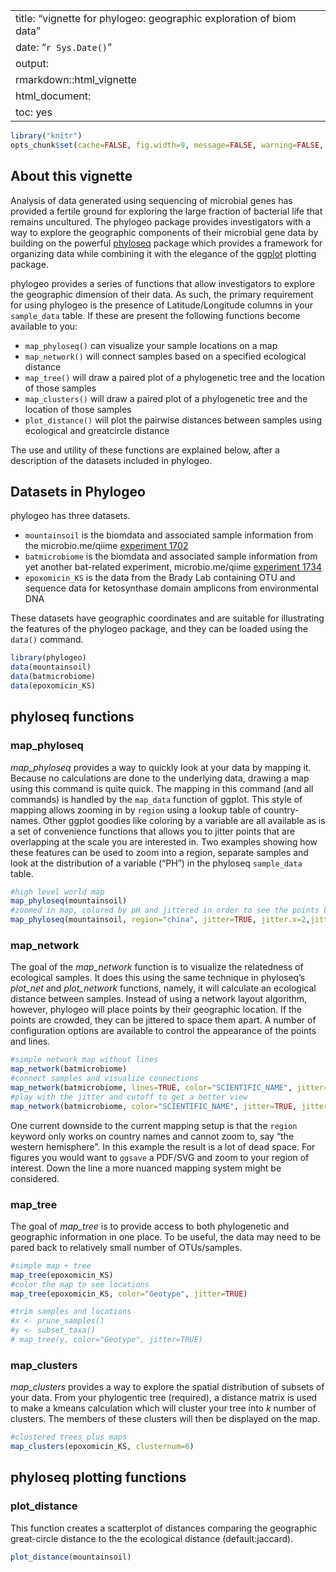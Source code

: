 <link href="http://joey711.github.com/phyloseq/markdown.css" rel="stylesheet"></link>

<!--
%\VignetteEngine{knitr::rmarkdown}
%\VignetteIndexEntry{Geographic Exploration using Phylogeo}
-->

---
title: "vignette for phylogeo: geographic exploration of biom data"
date: "`r Sys.Date()`"
output: 
  rmarkdown::html_vignette
  html_document:
    toc: yes
---

```r
library("knitr")
opts_chunk$set(cache=FALSE, fig.width=9, message=FALSE, warning=FALSE, comment = "#>")
```

## About this vignette
Analysis of data generated using sequencing of microbial genes has provided a 
fertile ground for exploring the large fraction of bacterial life that remains
uncultured. The phylogeo package provides investigators with a way to explore
the geographic components of their microbial gene data by building on the 
powerful [phyloseq](https://github.com/joey711/phyloseq) package which 
provides a framework for organizing data while combining it with the elegance
of the [ggplot](http://ggplot2.org/) plotting package. 

phylogeo provides a series of functions that allow investigators to explore
the geographic dimension of their data. As such, the primary requirement for
using phylogeo is the presence of Latitude/Longitude columns in your 
`sample_data` table. If these are present the following functions become
available to you:

  - `map_phyloseq()` can visualize your sample locations on a map
  - `map_network()` will connect samples based on a specified ecological distance
  - `map_tree()` will draw a paired plot of a phylogenetic tree and the location of those samples
  - `map_clusters()` will draw a paired plot of a phylogenetic tree and the location of those samples
  - `plot_distance()` will plot the pairwise distances between samples using ecological and greatcircle distance

The use and utility of these functions are explained below, after a 
description of the datasets included in phylogeo.

## Datasets in Phylogeo
phylogeo has three datasets. 

  - `mountainsoil` is the biomdata and associated sample information from the microbio.me/qiime [experiment 1702](microbio.me/qiime/1702)
  - `batmicrobiome` is the biomdata and associated sample information from yet another bat-related experiment, microbio.me/qiime [experiment 1734](microbio.me/qiime/1734)
  - `epoxomicin_KS` is the data from the Brady Lab containing OTU and sequence data for ketosynthase domain amplicons from environmental DNA
  
These datasets have geographic coordinates and are suitable for illustrating
the features of the phylogeo package, and they can be loaded using 
the `data()` command.
  
```r
library(phylogeo)
data(mountainsoil)
data(batmicrobiome)
data(epoxomicin_KS)
```

## phyloseq functions

### map_phyloseq
*map_phyloseq* provides a way to quickly look at your data by mapping it.
Because no calculations are done to the underlying data, drawing a map 
using this command is quite quick. The mapping in this command (and all commands) 
is handled by the `map_data` function of ggplot. This style of mapping 
allows zooming in by `region` using a lookup table of country-names. 
Other ggplot goodies like coloring by a variable are all available as 
is a set of convenience functions that allows you to jitter points that
are overlapping at the scale you are interested in. Two examples showing 
how these features can be used to zoom into a region, separate samples
and look at the distribution of a variable ("PH") in the phyloseq
`sample_data` table.

```r
#high level world map
map_phyloseq(mountainsoil)
#zoomed in map, colored by pH and jittered in order to see the points better
map_phyloseq(mountainsoil, region="china", jitter=TRUE, jitter.x=2,jitter.y=2, color="PH")
```

### map_network
The goal of the *map_network* function is to visualize the relatedness
of ecological samples. It does this using the same technique in 
phyloseq's *plot_net* and *plot_network* functions, namely, it will
calculate an ecological distance between samples. Instead of using a 
network layout algorithm, however, phylogeo will place points by their
geographic location. If the points are crowded, they can be jittered 
to space them apart. A number of configuration options are available to
control the appearance of the points and lines.

```r
#simple network map without lines 
map_network(batmicrobiome)
#connect samples and visualize connections
map_network(batmicrobiome, lines=TRUE, color="SCIENTIFIC_NAME", jitter=TRUE)
#play with the jitter and cutoff to get a better view
map_network(batmicrobiome, color="SCIENTIFIC_NAME", jitter=TRUE, jitter.x=20,jitter.y=1, lines=TRUE, line_weight = 0.2)
```

One current downside to the current mapping setup is that the `region` keyword
only works on country names and cannot zoom to, say "the western hemisphere". 
In this example the result is a lot of dead space. For figures you would want
to `ggsave` a PDF/SVG and zoom to your region of interest. Down the line a more
nuanced mapping system might be considered.

### map_tree
The goal of *map_tree* is to provide access to both phylogenetic and geographic information in one place. To be useful, the data may need to be pared back to relatively small number of OTUs/samples. 
```r
#simple map + tree
map_tree(epoxomicin_KS)
#color the map to see locations
map_tree(epoxomicin_KS, color="Geotype", jitter=TRUE)
```

```r
#trim samples and locations
#x <- prune_samples()
#y <- subset_taxa()
# map_tree(y, color="Geotype", jitter=TRUE)
```

### map_clusters
*map_clusters* provides a way to explore the spatial distribution of subsets of your data. From your phylogentic tree (required), a distance matrix is used to make a kmeans calculation which will cluster your tree into *k* number of clusters. The members of these clusters will then be displayed on the map.
```r
#clustered trees plus maps
map_clusters(epoxomicin_KS, clusternum=6)
```

## phyloseq plotting functions

### plot_distance
This function creates a scatterplot of distances comparing the geographic great-circle distance to the the ecological distance (default:jaccard).
```r
plot_distance(mountainsoil)
```


